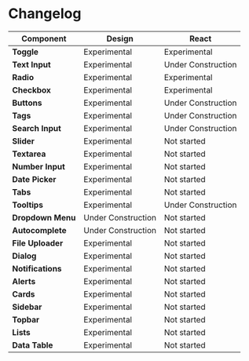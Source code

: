 
<Meta title="Getting started/Changelog" />

<div class="docs-title">
  <div>
    <h1 class="docs-title__text">Changelog</h1>
  </div>
</div>

<div class="docs-content">

| Component         | Design             | React              |
| ----------------- | ------------------ | ------------------ |
| **Toggle**        | Experimental       | Experimental       |
| **Text Input**    | Experimental       | Under Construction |
| **Radio**         | Experimental       | Experimental       |
| **Checkbox**      | Experimental       | Experimental       |
| **Buttons**       | Experimental       | Under Construction |
| **Tags**          | Experimental       | Under Construction |
| **Search Input**  | Experimental       | Under Construction |
| **Slider**        | Experimental       | Not started        |
| **Textarea**      | Experimental       | Not started        |
| **Number Input**  | Experimental       | Not started        |
| **Date Picker**   | Experimental       | Not started        |
| **Tabs**          | Experimental       | Not started        |
| **Tooltips**      | Experimental       | Under Construction |
| **Dropdown Menu** | Under Construction | Not started        |
| **Autocomplete**  | Under Construction | Not started        |
| **File Uploader** | Experimental       | Not started        |
| **Dialog**        | Experimental       | Not started        |
| **Notifications** | Experimental       | Not started        |
| **Alerts**        | Experimental       | Not started        |
| **Cards**         | Experimental       | Not started        |
| **Sidebar**       | Experimental       | Not started        |
| **Topbar**        | Experimental       | Not started        |
| **Lists**         | Experimental       | Not started        |
| **Data Table**    | Experimental       | Not started        |

</div>
